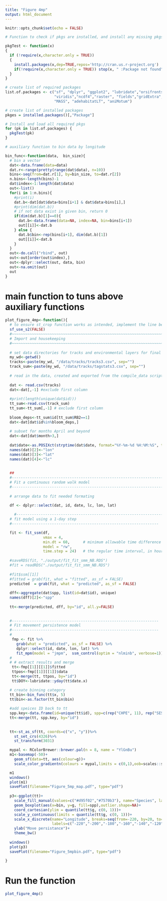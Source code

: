 ```yaml
---
title: "Figure 4mp"
output: html_document
---
```


```r
knitr::opts_chunk$set(echo = FALSE)
```
```r
# Function to check if pkgs are installed, and install any missing pkgs

pkgTest <- function(x)
{
  if (!require(x,character.only = TRUE))
  {
    install.packages(x,dep=TRUE,repos='http://cran.us.r-project.org')
    if(!require(x,character.only = TRUE)) stop(x, " :Package not found")
  }
}

# create list of required packages
list.of.packages <- c("sf", "dplyr", "ggplot2", "lubridate","orsifronts", "ggOceanMaps",
                      "viridis","ncdf4","raster", "fields","gridExtra",
                      "MASS", "adehabitatLT", "aniMotum") 

# create list of installed packages
pkges = installed.packages()[,"Package"]

# Install and load all required pkgs
for (pk in list.of.packages) {
  pkgTest(pk)
}
```

```r
# auxiliary function to bin data by longitude

bin_func<-function(data,  bin_size){
  # bin a vector
  dat<-data.frame(data=data)
  dat.r<-range(pretty(range(dat$data), n=10))
  bins<-seq(from=dat.r[1], by=bin_size, to=dat.r[2])
  n.bins<-length(bins)-1
  dat$index<-1:length(dat$data)
  out<-list()
  for(i in 1:n.bins){
    #print(i)
    dat.b<-dat[dat$data<bins[i+1] & dat$data>bins[i],]
    #print(dim(dat.b))
    # if not data exist in given bin, return 0
    if(dim(dat.b)[1]==0){
      dat.b<-data.frame(data=NA, index=NA, bin=bins[i+1])
      out[[i]]<-dat.b
    } else {
      dat.b$bin<-rep(bins[i+1], dim(dat.b)[1])
      out[[i]]<-dat.b
    }
  }
  out<-do.call("rbind", out)
  out<-out[order(out$index),]
  out<-dplyr::select(out, data, bin)
  out<-na.omit(out)
  out
}
```
# main function to tuns above auxiliary functions

```r

plot_figure_4mp<-function(){
  # to ensure st_crop function works as intended, implement the line below for now (github.com advice 10/3/2022)
  sf_use_s2(FALSE)
  #~~~~~~~~~~~~~~~~~~~~~~~~~~~~~~~~~~~~~~~~~~~~~~~~~~~~~~~~~~~~~~~~~~~~~~~~~~~~~~~~
  # Import and housekeeping
  #~~~~~~~~~~~~~~~~~~~~~~~~~~~~~~~~~~~~~~~~~~~~~~~~~~~~~~~~~~~~~~~~~~~~~~~~~~~~~~~
  
  # set data directories for tracks and environmental layers for final plot
  my_wd<-getwd()
  tracks<-paste(my_wd, "/data/tracks/tracks3.csv", sep="")
  track_sum<-paste(my_wd, "/data/tracks/tagstats3.csv", sep="")
  
  # read in the data, created and exported from the compile_data script
  
  dat <- read.csv(tracks)
  dat<-dat[,-1] #exclude first column
  
  #print(length(unique(dat$id)))
  tt_sum<-read.csv(track_sum)
  tt_sum<-tt_sum[,-1] # exclude first column
  
  bloom_deps<-tt_sum$id[tt_sum$RB2==1]
  dat<-dat[dat$id%in%bloom_deps,]
  
  # subset for months April and beyond
  dat<-dat[dat$month>3,]
  
  dat$date<-as.POSIXct(strptime(dat$date, format="%Y-%m-%d %H:%M:%S", tz="GMT"))
  names(dat)[2]<-"lon"
  names(dat)[3]<-"lat"
  names(dat)[4]<-"lc"
  
  
  ##
  #-----------------------------------------------------------------------------------
  # Fit a continuous random walk model
  #--------------------------------------------------------------------------------
  
  # arrange data to fit needed formating
  
  df <- dplyr::select(dat, id, date, lc, lon, lat)

    #------------------------------------------------------------------
  # fit model using a 1-day step
  #------------------------------------------------------------------

  fit <- fit_ssm(df,
                 vmax = 4,   
                 min.dt = 60,      # minimum allowable time difference between observations (in minutes)
                 model = "rw", 
                 time.step = 24)   # the regular time interval, in hours to predict to
  
  #saveRDS(fit, "./output/fit_fit_smm_NB.RDS")
  #fit = readRDS("./output/fit_fit_smm_NB.RDS")
  
  #fit$ssm[[1]]
  #fitted = grab(fit, what = "fitted", as_sf = FALSE)
  predicted  = grab(fit, what = "predicted", as_sf = FALSE)
  
  dff<-aggregate(dat$spp, list(id=dat$id), unique)
  names(dff)[2]<-"spp"
  
  tt<-merge(predicted, dff, by="id", all.y=FALSE)
  
  
  #------------------------------------------------------------------
  # Fit movement persistence model
  #------------------------------------------------------------------
  # 
   fmp <- fit %>% 
     grab(what = "predicted", as_sf = FALSE) %>%
     dplyr::select(id, date, lon, lat) %>%
     fit_mpm(model = "jmpm",  ssm_control(optim = "nlminb", verbose=1))
  # 
  # # extract results and merge
   tt<-fmp[[1]][[1]]$fitted
   ttpos<-fmp[[1]][[1]]$data
   tt<-merge(tt, ttpos, by="id")
   tt$DOY<-lubridate::yday(tt$date.x)

  # create binning category 
  tt_bin<-bin_func(tt$x, 5)
  tt$bin<-as.factor(tt_bin$bin)
  
  #add speices ID back to tt
  spp.key<-data.frame(id=unique(tt$id), spp=c(rep("CHPE", 11), rep("SES", 14)))
  tt<-merge(tt, spp.key, by="id")
  
  
  tt<-st_as_sf(tt, coords=c("x", "y"))%>%
    st_set_crs(4326)%>%
    st_transform(3031)

  mypal <- RColorBrewer::brewer.pal(n = 8, name = "YlGnBu")
  m1<-basemap(-50)+
    geom_sf(data=tt, aes(colour=g))+
    scale_color_gradientn(colours = mypal,limits = c(0,1),oob=scales::squish)

  m1
  windows()
  plot(m1)
  savePlot(filename="Figure_5mp_map.pdf", type="pdf")
  
  p3<-ggplot(tt)+
    scale_fill_manual(values=c("#d95f02","#7570b3"), name="Species", labels=c("Chinstrap", "Elephant seal"))+
    geom_boxplot(aes(x=bin, y=g, fill=spp),outlier.shape=NA)+
    coord_cartesian(ylim = quantile(tt$g, c(0, 1)))+
    scale_y_continuous(limits = quantile(tt$g, c(0, 1)))+
    scale_x_discrete(name="Longitude", breaks=seq(from=-220, by=20, to=-60), 
                     labels=c("-220","-200","-180","-160","-140","-120","-100","-80","-60"))+
    ylab("Move persistance")+
    theme_bw()  
  
  windows()
  plot(p3)
  savePlot(filename="Figure_5mpbin.pdf", type="pdf")

}


```
# Run the function

```r

plot_figure_4mp()


```